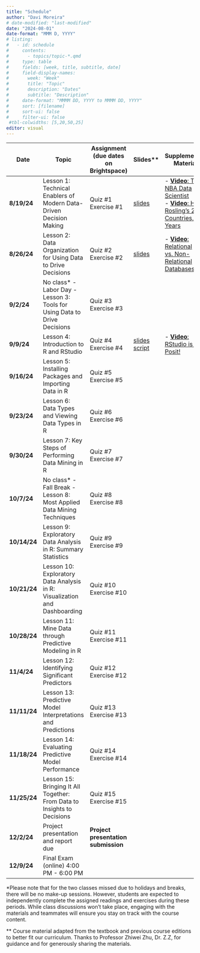 ```yaml
---
title: "Schedule"
author: "Davi Moreira"
# date-modified: "last-modified"
date: "2024-08-01"
date-format: "MMM D, YYYY"
# listing:
#   - id: schedule
#     contents:
#       - topics/topic-*.qmd
#     type: table
#     fields: [week, title, subtitle, date]
#     field-display-names:
#       week: "Week"
#       title: "Topic"
#       description: "Dates"
#       subtitle: "Description"
#     date-format: "MMMM DD, YYYY to MMMM DD, YYYY"
#     sort: [filename]
#     sort-ui: false
#     filter-ui: false
 #tbl-colwidths: [5,20,50,25]
editor: visual
---
```


| **Date**     | **Topic**                                                                               | **Assignment (due dates on Brightspace)**               | **Slides\*\*** | **Supplementary Materials** |
|--------------|-----------------------------------------------------------------------------------------|---------------------------------------------------------|------------|-----------------------------|
| **8/19/24**  | Lesson 1: Technical Enablers of Modern Data-Driven Decision Making                      | Quiz #1<br>Exercise #1 | [slides](/lecture_slides/01_lesson_m3dm/01_lesson_m3dm.html){target="_blank"} | - [**Video**: The NBA Data Scientist](https://www.youtube.com/watch?v=MpLHMKTolVw&list=PLkIselvEzpM5nFf4nu--q2OGccA_0alYO){target="_blank"}<br>- [**Video**: Hans Rosling's 200 Countries, 200 Years](https://www.youtube.com/watch?v=jbkSRLYSojo&list=PLkIselvEzpM5nFf4nu--q2OGccA_0alYO&index=1){target="_blank"}  |
| **8/26/24**  | Lesson 2: Data Organization for Using Data to Drive Decisions                           | Quiz #2<br>Exercise #2 | [slides](/lecture_slides/02_lesson_m3dm/02_lesson_m3dm.html){target="_blank"} | - [**Video**: Relational vs. Non-Relational Databases](https://www.youtube.com/watch?v=E9AgJnsEvG4){target="_blank"}                            |
| **9/2/24**   | No class* - Labor Day - Lesson 3: Tools for Using Data to Drive Decisions               | Quiz #3<br>Exercise #3                                   |            |                             |
| **9/9/24**   | Lesson 4: Introduction to R and RStudio                                                 | Quiz #4<br>Exercise #4   | [slides](/lecture_slides/04_lesson_m3dm/04_lesson_m3dm.html){target="_blank"}<br>[script](/lecture_slides/04_lesson_m3dm/04_lesson_m3dm.R){target="_blank"} | - [**Video**: RStudio is now Posit!](https://www.youtube.com/watch?v=0_UNtwEh7kY){target="_blank"}                            |
| **9/16/24**  | Lesson 5: Installing Packages and Importing Data in R                                   | Quiz #5<br>Exercise #5                                   |            |                             |
| **9/23/24**  | Lesson 6: Data Types and Viewing Data Types in R                                        | Quiz #6<br>Exercise #6                                   |            |                             |
| **9/30/24**  | Lesson 7: Key Steps of Performing Data Mining in R                                      | Quiz #7<br>Exercise #7                                   |            |                             |
| **10/7/24**  | No class* - Fall Break - Lesson 8: Most Applied Data Mining Techniques                  | Quiz #8<br>Exercise #8                                   |            |                             |
| **10/14/24** | Lesson 9: Exploratory Data Analysis in R: Summary Statistics                            | Quiz #9<br>Exercise #9                                   |            |                             |
| **10/21/24** | Lesson 10: Exploratory Data Analysis in R: Visualization and Dashboarding               | Quiz #10<br>Exercise #10                                 |            |                             |
| **10/28/24** | Lesson 11: Mine Data through Predictive Modeling in R                                   | Quiz #11<br>Exercise #11                                 |            |                             |
| **11/4/24**  | Lesson 12: Identifying Significant Predictors                                           | Quiz #12<br>Exercise #12                                 |            |                             |
| **11/11/24** | Lesson 13: Predictive Model Interpretations and Predictions                             | Quiz #13<br>Exercise #13                                 |            |                             |
| **11/18/24** | Lesson 14: Evaluating Predictive Model Performance                                      | Quiz #14<br>Exercise #14                                 |            |                             |
| **11/25/24** | Lesson 15: Bringing It All Together: From Data to Insights to Decisions                 | Quiz #15<br>Exercise #15                                 |            |                             |
| **12/2/24**  | Project presentation and report due                                                     | **Project presentation submission**                      |            |                             |
| **12/9/24**  | Final Exam (online) 4:00 PM - 6:00 PM                                                   |                                                         |            |                             |

\*Please note that for the two classes missed due to holidays and breaks, there will be no make-up sessions. However, students are expected to independently complete the assigned readings and exercises during these periods. While class discussions won't take place, engaging with the materials and teammates will ensure you stay on track with the course content.

\*\* Course material adapted from the textbook and previous course editions to better fit our curriculum. Thanks to Professor Zhiwei Zhu, Dr. Z.Z, for guidance and for generously sharing the materials.
